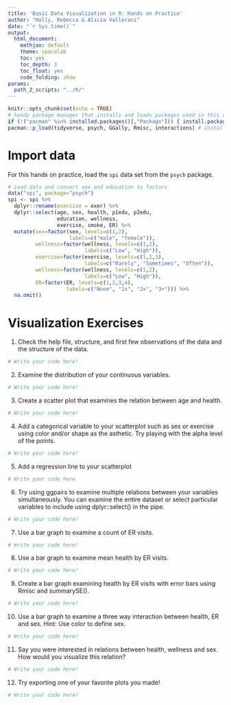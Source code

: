 ```yaml
---
title: 'Basic Data Visualization in R: Hands on Practice'
author: "Holly, Rebecca & Alicia Vallorani"
date: "`r Sys.time()`"
output:
  html_document:
    mathjax: default
    theme: spacelab
    toc: yes
    toc_depth: 3
    toc_float: yes
    code_folding: show
params:
  path_2_scripts: "../R/"
---
```


```r
knitr::opts_chunk$set(echo = TRUE)
# handy package manager that installs and loads packages used in this document
if (!("pacman" %in% installed.packages()[,"Package"])) { install.packages("pacman") } 
pacman::p_load(tidyverse, psych, GGally, Rmisc, interactions) # install (if needed) and load packages
```

# Import data

For this hands on practice, load the `spi` data set from the `psych` package.

```r
# Load data and convert sex and education to factors
data("spi", package="psych")
spi <- spi %>% 
  dplyr::rename(exercise = exer) %>%
  dplyr::select(age, sex, health, p1edu, p2edu, 
                education, wellness,
                exercise, smoke, ER) %>%
  mutate(sex=factor(sex, levels=c(1,2), 
                    labels=c("male", "female")),
         wellness=factor(wellness, levels=c(1,2), 
                         labels=c("Low", "High")),
         exercise=factor(exercise, levels=c(1,2,3), 
                         labels=c("Rarely", "Sometimes", "Often")),
         wellness=factor(wellness, levels=c(1,2), 
                         labels=c("Low", "High")),
         ER=factor(ER, levels=c(1,2,3,4), 
                   labels=c("None", "1x", "2x", "3+"))) %>%
  na.omit()
```

# Visualization Exercises

1. Check the help file, structure, and first few observations of the data and the structure of the data.

```r

# Write your code here!

```

2. Examine the distribution of your continuous variables.

```r

# Write your code here!

```

3. Create a scatter plot that examines the relation between age and health.

```r

# Write your code here!

```

4. Add a categorical variable to your scatterplot such as sex or exercise using color and/or shape as the asthetic. Try playing with the alpha level of the points. 

```r

# Write your code here!

```

5. Add a regression line to your scatterplot

```r

# Write your code here

```

6. Try using ggpairs to examine multiple relations between your variables simultaneously. You can examine the entire dataset or select particular variables to include using dplyr::select() in the pipe.

```r

# Write your code here!

```

7. Use a bar graph to examine a count of ER visits.

```r

# Write your code here!

```


8. Use a bar graph to examine mean health by ER visits. 

```r

# Write your code here!

```

9. Create a bar graph examining health by ER visits with error bars using Rmisc and summarySE().

```r

# Write your code here!

```

10. Use a bar graph to examine a three way interaction between health, ER and sex. Hint: Use color to define sex.

```r

# Write your code here!

```

11. Say you were interested in relations between health, wellness and sex. How would you visualize this relation?

```r

# Write your code here!

```

12. Try exporting one of your favorite plots you made!

```r

# Write your code here!

```



